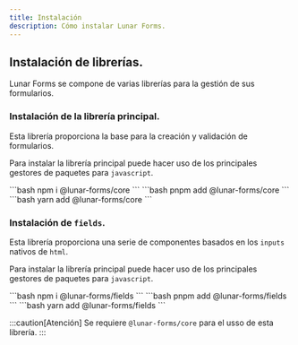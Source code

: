```yaml
---
title: Instalación
description: Cómo instalar Lunar Forms.
---
```



## Instalación de librerías.

Lunar Forms se compone de varias librerías para la gestión de sus formularios.

### Instalación de la librería principal.

Esta librería proporciona la base para la creación y validación de formularios.

Para instalar la librería principal puede hacer uso de los principales gestores de paquetes para ```javascript```.

<Tabs>
	<TabItem label="npm">
    ```bash
      npm i @lunar-forms/core
    ```
  </TabItem>
	<TabItem label="pnpm">
    ```bash
      pnpm add @lunar-forms/core
    ```
  </TabItem>
	<TabItem label="yarn">
    ```bash
      yarn add @lunar-forms/core
    ```
  </TabItem>
</Tabs>

### Instalación de ```fields```.

Esta librería proporciona una serie de componentes basados en los ```inputs``` nativos de ```html```.

Para instalar la librería principal puede hacer uso de los principales gestores de paquetes para ```javascript```.

<Tabs>
	<TabItem label="npm">
    ```bash
      npm i @lunar-forms/fields
    ```
  </TabItem>
	<TabItem label="pnpm">
    ```bash
      pnpm add @lunar-forms/fields
    ```
  </TabItem>
	<TabItem label="yarn">
    ```bash
      yarn add @lunar-forms/fields
    ```
  </TabItem>
</Tabs>

:::caution[Atención]
Se requiere ```@lunar-forms/core``` para el usso de esta librería.
:::

<ExampleEditor example="single" client:only="vue" />
